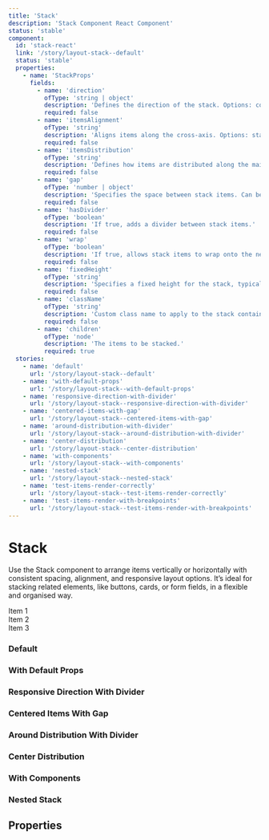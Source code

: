 ```yaml
---
title: 'Stack'
description: 'Stack Component React Component'
status: 'stable'
component:
  id: 'stack-react'
  link: '/story/layout-stack--default'
  status: 'stable'
  properties:
    - name: 'StackProps'
      fields:
        - name: 'direction'
          ofType: 'string | object'
          description: 'Defines the direction of the stack. Options: column, row. Can also accept an object with responsive breakpoints (base, xs, sm, md, lg, xl, 2xl).'
          required: false
        - name: 'itemsAlignment'
          ofType: 'string'
          description: 'Aligns items along the cross-axis. Options: start, center, end, stretch.'
          required: false
        - name: 'itemsDistribution'
          ofType: 'string'
          description: 'Defines how items are distributed along the main axis. Options: start, center, end, between, around, evenly, stretch.'
          required: false
        - name: 'gap'
          ofType: 'number | object'
          description: 'Specifies the space between stack items. Can be a number or a responsive object with breakpoints.'
          required: false
        - name: 'hasDivider'
          ofType: 'boolean'
          description: 'If true, adds a divider between stack items.'
          required: false
        - name: 'wrap'
          ofType: 'boolean'
          description: 'If true, allows stack items to wrap onto the next line.'
          required: false
        - name: 'fixedHeight'
          ofType: 'string'
          description: 'Specifies a fixed height for the stack, typically used when you want the stack to have a consistent height.'
          required: false
        - name: 'className'
          ofType: 'string'
          description: 'Custom class name to apply to the stack container.'
          required: false
        - name: 'children'
          ofType: 'node'
          description: 'The items to be stacked.'
          required: true
  stories:
    - name: 'default'
      url: '/story/layout-stack--default'
    - name: 'with-default-props'
      url: '/story/layout-stack--with-default-props'
    - name: 'responsive-direction-with-divider'
      url: '/story/layout-stack--responsive-direction-with-divider'
    - name: 'centered-items-with-gap'
      url: '/story/layout-stack--centered-items-with-gap'
    - name: 'around-distribution-with-divider'
      url: '/story/layout-stack--around-distribution-with-divider'
    - name: 'center-distribution'
      url: '/story/layout-stack--center-distribution'
    - name: 'with-components'
      url: '/story/layout-stack--with-components'
    - name: 'nested-stack'
      url: '/story/layout-stack--nested-stack'
    - name: 'test-items-render-correctly'
      url: '/story/layout-stack--test-items-render-correctly'
    - name: 'test-items-render-with-breakpoints'
      url: '/story/layout-stack--test-items-render-with-breakpoints'
---
```


# Stack

Use the Stack component to arrange items vertically or horizontally with consistent spacing, alignment, and responsive layout options. It’s ideal for stacking related elements, like buttons, cards, or form fields, in a flexible and organised way.

<Section current="react">
<ComponentPreview className="gi-not-prose w-full block">
  <Stack
    direction={{ base: 'column', sm: 'row', md: 'column' }}
    itemsAlignment="center"
    itemsDistribution="center"
    gap={{ base: 5 }}
    fixedHeight="200px"
  >
    <div className="gi-bg-gray-300 gi-p-2">Item 1</div>
    <div className="gi-bg-gray-300 gi-p-2">Item 2</div>
    <div className="gi-bg-gray-300 gi-p-2">Item 3</div>
  </Stack>
</ComponentPreview>

### Default

<StorybookFrame
  className="h-[200px]"
  componentId="stack-react"
  story="default"
/>

### With Default Props

<StorybookFrame componentId="stack-react" story="with-default-props" />

### Responsive Direction With Divider

<StorybookFrame
  className="h-[200px]"
  componentId="stack-react"
  story="responsive-direction-with-divider"
/>

### Centered Items With Gap

<StorybookFrame
  className="h-[200px]"
  componentId="stack-react"
  story="centered-items-with-gap"
/>

### Around Distribution With Divider

<StorybookFrame
  className="h-[200px]"
  componentId="stack-react"
  story="around-distribution-with-divider"
/>

### Center Distribution

<StorybookFrame
  className="h-[200px]"
  componentId="stack-react"
  story="center-distribution"
/>

### With Components

<StorybookFrame
  className="h-[350px]"
  componentId="stack-react"
  story="with-components"
/>

### Nested Stack

<StorybookFrame
  className="h-[400px]"
  componentId="stack-react"
  story="nested-stack"
/>

## Properties

<ComponentPropertiesTable componentId="stack-react" />

</Section>
